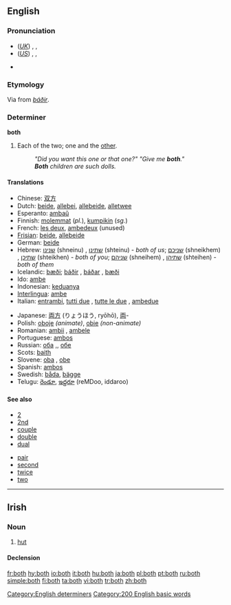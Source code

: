 ==English==

{{rank|thing|set|told|197|both|having|look|heard}}

===Pronunciation===
*(''[[Received Pronunciation|UK]]'') {{enPR|bōth}}, {{IPA|/bəʊθ/}}, {{SAMPA|/b@UT/}}
*(''[[General American|US]]'') {{enPR|bōth}}, {{IPA|/boʊθ/}}, {{SAMPA|/boUT/}}
*{{audio|en-us-both.ogg|Audio (US)}}
*:{{rhymes|əʊθ}}

===Etymology===
Via {{ME.}} from {{ON.}} ''[[báðir]]''.

===Determiner===
'''both'''

# Each of the two; one and the [[other]].
#: ''"Did you want this one or that one?" "Give me '''both'''."''
#: '''''Both''' children are such dolls.''

====Translations====
{{trans-top|each of two; one and the other}}
*Chinese: [[双方]]
*Dutch: [[beide]], [[allebei]], [[allebeide]], [[alletwee]]
*Esperanto: [[ambaŭ]]
*Finnish: [[molempi|molemmat]] (''pl.''), [[kumpikin]] (''sg.'')
*French: [[les deux]], [[ambedeux]] (unused)
*[[Frisian]]: [[beide]], [[allebeide]]
*German: [[beide]]
*Hebrew: [[שנינו]] (shneinu) {{mpl}}, [[שתינו]] (shteinu) {{fpl}} - ''both of us''; [[שניכם]] (shneikhem) {{mpl}}, [[שתיכן]] (shteikhen) {{fpl}} - ''both of you''; [[שניהם]] (shneihem) {{mpl}}, [[שתיהן]] (shteihen) {{fpl}} - ''both of them'' 
*Icelandic: [[bæði]]; [[báðir]] {{mpl}}, [[báðar]] {{fpl}}, [[bæði]] {{npl}}
*Ido: [[ambe]]
*Indonesian: [[dua|keduanya]]
*[[Interlingua]]: [[ambe]]
*Italian: [[entrambi]], [[tutti due]] {{m}}, [[tutte le due]] {{f}}, [[ambedue]]
{{trans-mid}}
*Japanese: [[両方]] (りょうほう, ryōhō), [[両]]-
*Polish: [[oboje]] {{m}} ''(animate)'', [[obie]] {{m}} {{f}} {{n}} ''(non-animate)''
*Romanian: [[ambii]] {{m}}, [[ambele]] {{f}}
*Portuguese: [[ambos]]
*Russian: [[оба]] {{m}},{{n}}, [[обе]] {{f}}
*Scots: [[baith]]
*Slovene: [[oba]] {{m}}, [[obe]] {{f}}
*Spanish: [[ambos]]
*Swedish: [[båda]], [[bägge]]
*Telugu: [[రెండూ]], [[ఇద్దరూ]] (reMDoo, iddaroo)
{{trans-bottom}}

====See also====
{{top2}}
*[[2]]
*[[2nd]]
*[[couple]]
*[[double]]
*[[dual]]
{{mid2}}
*[[pair]]
*[[second]]
*[[twice]]
*[[two]]
{{bottom2}}

[[Category:English determiners]]
[[Category:200 English basic words]]

----

==Irish==

===Noun===
{{infl|ga|noun|gender=f}}

# [[hut]]

====Declension====
{{ga noun f3|b|oth|otha|othanna}}

[[fr:both]]
[[hy:both]]
[[io:both]]
[[it:both]]
[[hu:both]]
[[ja:both]]
[[pl:both]]
[[pt:both]]
[[ru:both]]
[[simple:both]]
[[fi:both]]
[[ta:both]]
[[vi:both]]
[[tr:both]]
[[zh:both]]
